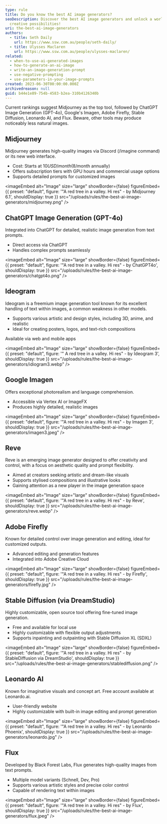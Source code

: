 ```yaml
---
type: rule
title: Do you know the best AI image generators?
seoDescription: Discover the best AI image generators and unlock a world of
  creative possibilities!
uri: the-best-ai-image-generators
authors:
  - title: Seth Daily
    url: https://www.ssw.com.au/people/seth-daily/
  - title: Ulysses Maclaren
    url: https://www.ssw.com.au/people/ulysses-maclaren/
related:
  - when-to-use-ai-generated-images
  - how-to-generate-an-ai-image
  - write-an-image-generation-prompt
  - use-negative-prompting
  - use-parameters-in-your-image-prompts
created: 2023-06-30T00:00:00.000Z
archivedreason: null
guid: b44e1e89-754b-4583-b2ea-310b4126340b
---
```

Current rankings suggest Midjourney as the top tool, followed by ChatGPT Image Generation (GPT-4o), Google's Imagen, Adobe Firefly, Stable Diffusion, Leonardo AI, and Flux. Beware, other tools may produce noticeably less natural images.
## Midjourney

Midjourney generates high-quality images via Discord (/imagine command) or its new web interface.

* Cost: Starts at $10 USD/month ($8/month annually)
* Offers subscription tiers with GPU hours and commercial usage options
* Supports detailed prompts for customized images


<imageEmbed
  alt="Image"
  size="large"
  showBorder={false}
  figureEmbed={{
    preset: "default",
    figure: '"A red tree in a valley. Hi res" - by Midjourney 6.1',
    shouldDisplay: true
  }}
  src="/uploads/rules/the-best-ai-image-generators/midjourney.png"
/>

## ChatGPT Image Generation (GPT-4o)

Integrated into ChatGPT for detailed, realistic image generation from text prompts.

* Direct access via ChatGPT
* Handles complex prompts seamlessly


<imageEmbed
  alt="Image"
  size="large"
  showBorder={false}
  figureEmbed={{
    preset: "default",
    figure: '"A red tree in a valley. Hi res" - by ChatGPT4o',
    shouldDisplay: true
  }}
  src="/uploads/rules/the-best-ai-image-generators/chatgpt4o.png"
/>

## Ideogram

Ideogram is a freemium image generation tool known for its excellent handling of text within images, a common weakness in other models.


* Supports various artistic and design styles, including 3D, anime, and realistic
* Ideal for creating posters, logos, and text-rich compositions


Available via web and mobile apps


<imageEmbed
  alt="Image"
  size="large"
  showBorder={false}
  figureEmbed={{
    preset: "default",
    figure: '" A red tree in a valley. Hi res" - by Ideogram 3',
    shouldDisplay: true
  }}
  src="/uploads/rules/the-best-ai-image-generators/idiogram3.webp"
/>

## Google Imagen

Offers exceptional photorealism and language comprehension.

* Accessible via Vertex AI or ImageFX
* Produces highly detailed, realistic images


<imageEmbed
  alt="Image"
  size="large"
  showBorder={false}
  figureEmbed={{
    preset: "default",
    figure: '"A red tree in a valley. Hi res" - by Imagen 3',
    shouldDisplay: true
  }}
  src="/uploads/rules/the-best-ai-image-generators/imagen3.jpeg"
/>

## Reve
Reve is an emerging image generator designed to offer creativity and control, with a focus on aesthetic quality and prompt flexibility.

* Aimed at creators seeking artistic and dream-like visuals
* Supports stylised compositions and illustrative looks
* Gaining attention as a new player in the image generation space


<imageEmbed
  alt="Image"
  size="large"
  showBorder={false}
  figureEmbed={{
    preset: "default",
    figure: '"A red tree in a valley. Hi res" - by Reve',
    shouldDisplay: true
  }}
  src="/uploads/rules/the-best-ai-image-generators/reve.webp"
/>

## Adobe Firefly

Known for detailed control over image generation and editing, ideal for customized outputs.

* Advanced editing and generation features
* Integrated into Adobe Creative Cloud


<imageEmbed
  alt="Image"
  size="large"
  showBorder={false}
  figureEmbed={{
    preset: "default",
    figure: '"A red tree in a valley. Hi res" - by Firefly',
    shouldDisplay: true
  }}
  src="/uploads/rules/the-best-ai-image-generators/firefly.jpg"
/>

## Stable Diffusion (via DreamStudio)

Highly customizable, open source tool offering fine-tuned image generation.

* Free and available for local use
* Highly customizable with flexible output adjustments
* Supports inpainting and outpainting with Stable Diffusion XL (SDXL)


<imageEmbed
  alt="Image"
  size="large"
  showBorder={false}
  figureEmbed={{
    preset: "default",
    figure: '"A red tree in a valley. Hi res" - by StableDiffusion via DreamStudio',
    shouldDisplay: true
  }}
  src="/uploads/rules/the-best-ai-image-generators/stablediffusion.png"
/>

## Leonardo AI

Known for imaginative visuals and concept art. Free account available at Leonardo.ai.

* User-friendly website
* Highly customizable with built-in image editing and prompt generation


<imageEmbed
  alt="Image"
  size="large"
  showBorder={false}
  figureEmbed={{
    preset: "default",
    figure: '"A red tree in a valley. Hi res" - by Leonardo Phoenix',
    shouldDisplay: true
  }}
  src="/uploads/rules/the-best-ai-image-generators/leonardo.jpg"
/>

## Flux

Developed by Black Forest Labs, Flux generates high-quality images from text prompts.

* Multiple model variants (Schnell, Dev, Pro)
* Supports various artistic styles and precise color control
* Capable of rendering text within images


<imageEmbed
  alt="Image"
  size="large"
  showBorder={false}
  figureEmbed={{
    preset: "default",
    figure: '"A red tree in a valley. Hi res" - by Flux',
    shouldDisplay: true
  }}
  src="/uploads/rules/the-best-ai-image-generators/flux.jpeg"
/>